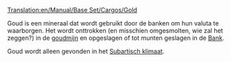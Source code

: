 [[Translation:en/Manual/Base Set/Cargos/Gold]]

{{nl/Manual/Base Set/Cargos/Vracht|name=Goud
|image=en/Manual/Base Set/Cargos/Gold.png
|geproduceerd=[[en/Manual/Base Set/Industries/Gold Mine|Goudmijn]]
|geaccepteerd=[[en/Bank/NlBank]]
}}

Goud is een mineraal dat wordt gebruikt door de banken om hun valuta te waarborgen. Het wordt onttrokken (en misschien omgesmolten, wie zal het zeggen?) in de [[en/Manual/Base Set/Industries/Gold Mine|goudmijn]] en opgeslagen of tot munten geslagen in de [[nl/Manual/Base Set/Industries/Bank|Bank]].

Goud wordt alleen gevonden in het [[nl/Manual/Klimaat#subarctisch|Subartisch klimaat]].